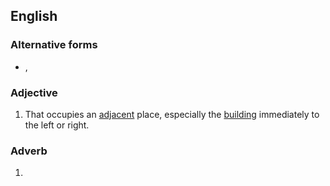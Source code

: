 {{also|nextdoor|next door}}

==English==

===Alternative forms===
* {{l|en|nextdoor}}, {{l|en|next door}}

===Adjective===
{{en-adj|-|head=[[next]]-[[door]]}}

# That occupies an [[adjacent]] place, especially the [[building]] immediately to the left or right.

===Adverb===
{{en-adv|-|head=[[next]]-[[door]]}}

# {{alternative spelling of|next door|lang=en}}